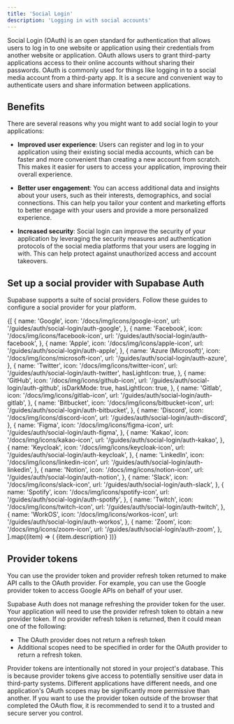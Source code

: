 ```yaml
---
title: 'Social Login'
description: 'Logging in with social accounts'
---
```


Social Login (OAuth) is an open standard for authentication that allows users to log in to one website or application using their credentials from another website or application. OAuth allows users to grant third-party applications access to their online accounts without sharing their passwords.
OAuth is commonly used for things like logging in to a social media account from a third-party app. It is a secure and convenient way to authenticate users and share information between applications.

## Benefits

There are several reasons why you might want to add social login to your applications:

- **Improved user experience**: Users can register and log in to your application using their existing social media accounts, which can be faster and more convenient than creating a new account from scratch. This makes it easier for users to access your application, improving their overall experience.

- **Better user engagement**: You can access additional data and insights about your users, such as their interests, demographics, and social connections. This can help you tailor your content and marketing efforts to better engage with your users and provide a more personalized experience.

- **Increased security**: Social login can improve the security of your application by leveraging the security measures and authentication protocols of the social media platforms that your users are logging in with. This can help protect against unauthorized access and account takeovers.

## Set up a social provider with Supabase Auth

Supabase supports a suite of social providers. Follow these guides to configure a social provider for your platform.

<div className="grid grid-cols-12 gap-10 not-prose py-8">
  {[
  {
    name: 'Google',
    icon: '/docs/img/icons/google-icon',
    url: '/guides/auth/social-login/auth-google',
  },
  {
    name: 'Facebook',
    icon: '/docs/img/icons/facebook-icon',
    url: '/guides/auth/social-login/auth-facebook',
  },
  {
    name: 'Apple',
    icon: '/docs/img/icons/apple-icon',
    url: '/guides/auth/social-login/auth-apple',
  },
  {
    name: 'Azure (Microsoft)',
    icon: '/docs/img/icons/microsoft-icon',
    url: '/guides/auth/social-login/auth-azure',
  },
  {
    name: 'Twitter',
    icon: '/docs/img/icons/twitter-icon',
    url: '/guides/auth/social-login/auth-twitter',
    hasLightIcon: true,
  },
  {
    name: 'GitHub',
    icon: '/docs/img/icons/github-icon',
    url: '/guides/auth/social-login/auth-github',
    isDarkMode: true,
    hasLightIcon: true,
  },
  {
    name: 'Gitlab',
    icon: '/docs/img/icons/gitlab-icon',
    url: '/guides/auth/social-login/auth-gitlab',
  },
  {
    name: 'Bitbucket',
    icon: '/docs/img/icons/bitbucket-icon',
    url: '/guides/auth/social-login/auth-bitbucket',
  },
  {
    name: 'Discord',
    icon: '/docs/img/icons/discord-icon',
    url: '/guides/auth/social-login/auth-discord',
  },
  {
    name: 'Figma',
    icon: '/docs/img/icons/figma-icon',
    url: '/guides/auth/social-login/auth-figma',
  },
  {
    name: 'Kakao',
    icon: '/docs/img/icons/kakao-icon',
    url: '/guides/auth/social-login/auth-kakao',
  },
  {
    name: 'Keycloak',
    icon: '/docs/img/icons/keycloak-icon',
    url: '/guides/auth/social-login/auth-keycloak',
  },
  {
    name: 'LinkedIn',
    icon: '/docs/img/icons/linkedin-icon',
    url: '/guides/auth/social-login/auth-linkedin',
  },
  {
    name: 'Notion',
    icon: '/docs/img/icons/notion-icon',
    url: '/guides/auth/social-login/auth-notion',
  },
  {
    name: 'Slack',
    icon: '/docs/img/icons/slack-icon',
    url: '/guides/auth/social-login/auth-slack',
  },
  {
    name: 'Spotify',
    icon: '/docs/img/icons/spotify-icon',
    url: '/guides/auth/social-login/auth-spotify',
  },
  {
    name: 'Twitch',
    icon: '/docs/img/icons/twitch-icon',
    url: '/guides/auth/social-login/auth-twitch',
  },
  {
    name: 'WorkOS',
    icon: '/docs/img/icons/workos-icon',
    url: '/guides/auth/social-login/auth-workos',
  },
  {
    name: 'Zoom',
    icon: '/docs/img/icons/zoom-icon',
    url: '/guides/auth/social-login/auth-zoom',
  },
].map((item) => (
    <Link href={`${item.url}`} key={item.name} passHref className="col-span-6 lg:col-span-4 xl:col-span-3">
      <IconPanel
        title={item.name}
        span="col-span-6"
        icon={item.icon}
        isDarkMode={item.isDarkMode}
        hasLightIcon={item.hasLightIcon}
      >
        {item.description}
      </IconPanel>
    </Link>
))}

</div>

## Provider tokens

You can use the provider token and provider refresh token returned to make API calls to the OAuth provider. For example, you can use the Google provider token to access Google APIs on behalf of your user.

Supabase Auth does not manage refreshing the provider token for the user. Your application will need to use the provider refresh token to obtain a new provider token. If no provider refresh token is returned, then it could mean one of the following:

- The OAuth provider does not return a refresh token
- Additional scopes need to be specified in order for the OAuth provider to return a refresh token.

Provider tokens are intentionally not stored in your project's database. This is because provider tokens give access to potentially sensitive user data in third-party systems. Different applications have different needs, and one application's OAuth scopes may be significantly more permissive than another. If you want to use the provider token outside of the browser that completed the OAuth flow, it is recommended to send it to a trusted and secure server you control.
